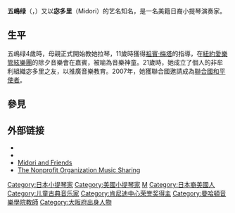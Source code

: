 {{blpunsourced|time=2018-12-26T09:49:42+00:00}}
{{Infobox musical artist <!-- See Wikipedia:WikiProject_Musicians -->
| name                = 五嶋绿
| image                 = MidoriInstructingStudent 2013rehearsal.jpg| caption            =
| image_size            =
| background          = non_vocal_instrumentalist
| birth_date                = {{Birth date and age|1971|10|25}}
| origin              = [[日本|日本]][[大阪市|大阪]]
| instrument          = [[小提琴|小提琴]]
| genre               = [[古典音樂|古典音樂]]
| occupation          = [[小提琴家|小提琴家]]
| years_active        =
| label               =
| website                 = [http://www.gotomidori.com/ gotomidori.com]
}}

'''五嶋绿'''（{{lang-ja|五嶋 みどり}}，{{bd|1971年|10月25日|||}}）又以'''宓多里'''（Midori）的艺名知名，是一名美籍日裔小提琴演奏家。

==生平==
五嶋绿4歲時，母親正式開始教她拉琴，11歲時獲得[[祖賓·梅塔|祖賓·梅塔]]的指導，在[[紐約愛樂管絃樂團|紐約愛樂管絃樂團]]的除夕音樂會在嘉賓，被喻為音樂神童。21歲時，她成立了個人的非牟利組織宓多里之友，以推廣音樂教育。2007年，她獲聯合國邀請成為[[聯合國和平使者|聯合國和平使者]]。

== 參見 ==
{{portal|古典音樂}}

== 外部链接 ==
* {{official website|http://www.gotomidori.com/}}
* {{Discogs artist|944523}}
* [http://midoriandfriends.org/ Midori and Friends]{{Wayback|url=http://midoriandfriends.org/ |date=20201029223505 }}
* [http://www.musicsharing.jp/index_en.html The Nonprofit Organization Music Sharing]{{Wayback|url=http://www.musicsharing.jp/index_en.html |date=20160303213823 }}
{{21世纪20年代肯尼迪中心荣誉奖}}
{{Authority control}}

{{DEFAULTSORT:Midori (violinist)}}
[[Category:日本小提琴家|Category:日本小提琴家]]
[[Category:美國小提琴家|Category:美國小提琴家]]
[[Category:古典小提琴家|M]]
[[Category:日本裔美國人|Category:日本裔美國人]]
[[Category:儿童古典音乐家|Category:儿童古典音乐家]]
[[Category:肯尼迪中心荣誉奖得主|Category:肯尼迪中心荣誉奖得主]]
[[Category:曼哈頓音樂學院教師|Category:曼哈頓音樂學院教師]]
[[Category:大阪府出身人物|Category:大阪府出身人物]]